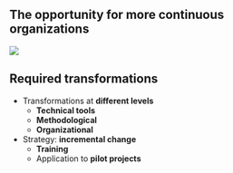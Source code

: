 ## The opportunity for more continuous organizations

![](../img/mlops_lifecycle_complete.png){fig-align="center"}

## Required transformations

- Transformations at [**different levels**]{.orange}
    - [**Technical tools**]{.blue2}
    - [**Methodological**]{.blue2}
    - [**Organizational**]{.blue2}

- Strategy: [**incremental change**]{.orange}
    - [**Training**]{.blue2}
    - Application to [**pilot projects**]{.blue2}

